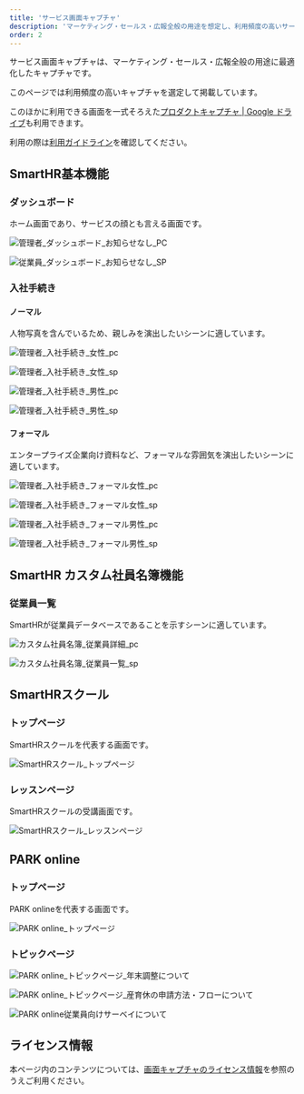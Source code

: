 ```yaml
---
title: 'サービス画面キャプチャ'
description: 'マーケティング・セールス・広報全般の用途を想定し、利用頻度の高いサービス画面のキャプチャを選定して掲載しています。'
order: 2
---
```




サービス画面キャプチャは、マーケティング・セールス・広報全般の用途に最適化したキャプチャです。

このページでは利用頻度の高いキャプチャを選定して掲載しています。

このほかに利用できる画面を一式そろえた<a href="https://drive.google.com/drive/folders/1PT1gK4rrz8DufFkFc2r3Z_xpp03YxHwC" target="_blank">プロダクトキャプチャ | Google ドライブ</a>も利用できます。

利用の際は[利用ガイドライン](/communication/capture/)を確認してください。

## SmartHR基本機能

### ダッシュボード

ホーム画面であり、サービスの顔とも言える画面です。

<Grid autoRepeat="auto-fill" size="250px">

  <CaptureImageWithDesc description="PC">

  ![管理者_ダッシュボード_お知らせなし_PC](./images/service_capture/管理者_ダッシュボード_お知らせなし_PC.png)

  </CaptureImageWithDesc>

  <CaptureImageWithDesc description="SP">

  ![従業員_ダッシュボード_お知らせなし_SP](./images/service_capture/従業員_ダッシュボード_お知らせなし_SP.png)

  </CaptureImageWithDesc>

</Grid>



### 入社手続き

#### ノーマル

人物写真を含んでいるため、親しみを演出したいシーンに適しています。

<Grid autoRepeat="auto-fill" size="250px">

  <CaptureImageWithDesc description="女性 PC">

  ![管理者_入社手続き_女性_pc](./images/service_capture/管理者_入社手続き_女性_pc.png)

  </CaptureImageWithDesc>

  <CaptureImageWithDesc description="女性 SP">

  ![管理者_入社手続き_女性_sp](./images/service_capture/管理者_入社手続き_女性_sp.png)

  </CaptureImageWithDesc>

  <CaptureImageWithDesc description="男性 PC">

  ![管理者_入社手続き_男性_pc](./images/service_capture/管理者_入社手続き_男性_pc.png)

  </CaptureImageWithDesc>

  <CaptureImageWithDesc description="男性 SP">

  ![管理者_入社手続き_男性_sp](./images/service_capture/管理者_入社手続き_男性_sp.png)

  </CaptureImageWithDesc>

</Grid>


#### フォーマル

エンタープライズ企業向け資料など、フォーマルな雰囲気を演出したいシーンに適しています。

<Grid autoRepeat="auto-fill" size="250px">

  <CaptureImageWithDesc description="女性 PC">

  ![管理者_入社手続き_フォーマル女性_pc](./images/service_capture/管理者_入社手続き_フォーマル女性_pc.png)

  </CaptureImageWithDesc>

  <CaptureImageWithDesc description="女性 SP">

  ![管理者_入社手続き_フォーマル女性_sp](./images/service_capture/管理者_入社手続き_フォーマル女性_sp.png)

  </CaptureImageWithDesc>

  <CaptureImageWithDesc description="男性 PC">

  ![管理者_入社手続き_フォーマル男性_pc](./images/service_capture/管理者_入社手続き_フォーマル男性_pc.png)

  </CaptureImageWithDesc>

  <CaptureImageWithDesc description="男性 SP">

  ![管理者_入社手続き_フォーマル男性_sp](./images/service_capture/管理者_入社手続き_フォーマル男性_sp.png)

  </CaptureImageWithDesc>

</Grid>


## SmartHR カスタム社員名簿機能

### 従業員一覧

SmartHRが従業員データベースであることを示すシーンに適しています。

<Grid autoRepeat="auto-fill" size="250px">

  <CaptureImageWithDesc description="PC">

  ![カスタム社員名簿_従業員詳細_pc](./images/service_capture/カスタム社員名簿_従業員詳細.png)

  </CaptureImageWithDesc>

  <CaptureImageWithDesc description="SP">

  ![カスタム社員名簿_従業員一覧_sp](./images/service_capture/カスタム社員名簿_従業員一覧_sp.png)

  </CaptureImageWithDesc>

</Grid>


## SmartHRスクール

### トップページ

SmartHRスクールを代表する画面です。

<Grid autoRepeat="auto-fill" size="250px">

  <CaptureImageWithDesc>

  ![SmartHRスクール_トップページ](./images/service_capture/SmartHRスクール_トップページ.png)

  </CaptureImageWithDesc>

</Grid>

### レッスンページ

SmartHRスクールの受講画面です。

<Grid autoRepeat="auto-fill" size="250px">

  <CaptureImageWithDesc>

  ![SmartHRスクール_レッスンページ](./images/service_capture/SmartHRスクール_レッスンページ.png)

  </CaptureImageWithDesc>

</Grid>



## PARK online

### トップページ

PARK onlineを代表する画面です。

<Grid autoRepeat="auto-fill" size="250px">

  <CaptureImageWithDesc>

  ![PARK online_トップページ](./images/service_capture/PARK-online_トップページ.png)

  </CaptureImageWithDesc>

</Grid>



### トピックページ

<Grid autoRepeat="auto-fill" size="250px">

  <CaptureImageWithDesc description="年末調整について">

  ![PARK online_トピックページ_年末調整について](./images/service_capture/PARK-online_トピックページ「年末調整について」.png)

  </CaptureImageWithDesc>

  <CaptureImageWithDesc description="産育休の申請方法・フローについて">

  ![PARK online_トピックページ_産育休の申請方法・フローについて](./images/service_capture/PARK-online_トピックページ「産育休の申請方法・フローについて」.png)

  </CaptureImageWithDesc>

  <CaptureImageWithDesc description="従業員向けサーベイについて">

  ![PARK online従業員向けサーベイについて](./images/service_capture/PARK-online_トピックページ「従業員向けサーベイについて」.png)

  </CaptureImageWithDesc>

</Grid>


## ライセンス情報
本ページ内のコンテンツについては、[画面キャプチャのライセンス情報](/communication/capture/#h2-3)を参照のうえご利用ください。
